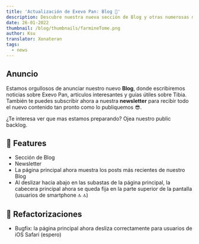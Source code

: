 ```yaml
---
title: 'Actualización de Exevo Pan: Blog 🎉'
description: Descubre nuestra nueva sección de Blog y otras numerosas mejoras
date: 26-01-2022
thumbnail: /blog/thumbnails/farmineTome.png
author: Ksu
translator: Xonateran
tags:
  - news
---
```


## Anuncio

Estamos orgullosos de anunciar nuestro nuevo **Blog**, donde escribiremos noticias sobre Exevo Pan, artículos interesantes y guías útiles sobre Tibia. También te puedes subscribir ahora a nuestra **newsletter** para recibir todo el nuevo contenido tan pronto como lo publiquemos 😎.

¿Te interesa ver que mas estamos preparando? Ojea nuestro <ExternalLink href="https://trello.com/b/tX6chnl0/exevo-pan">public backlog</ExternalLink>.

## 🎉 Features

- Sección de Blog
- Newsletter
- La página principal ahora muestra los posts más recientes de nuestro Blog
- Al deslizar hacia abajo en las subastas de la página principal, la cabecera principal ahora se queda fija en la parte superior de la pantalla (usuarios de smartphone 🔝 🔝)

## 🔧 Refactorizaciones

- Bugfix: la página principal ahora desliza correctamente para usuarios de iOS Safari (espero)

